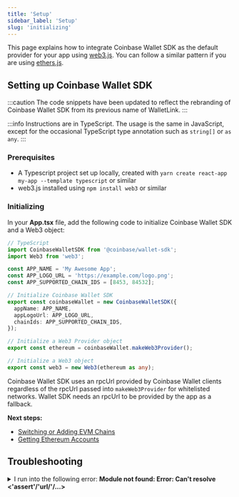 ```yaml
---
title: 'Setup'
sidebar_label: 'Setup'
slug: 'initializing'
---
```







This page explains how to integrate Coinbase Wallet SDK as the default provider for your app using <a href="https://web3js.readthedocs.io/en/v1.7.0/" target="_blank" rel="noreferrer noopener">web3.js</a>. You can follow a similar pattern if you are using <a href="https://docs.ethers.io/v5/" target="_blank" rel="noreferrer noopener">ethers.js</a>.

## Setting up Coinbase Wallet SDK

:::caution
The code snippets have been updated to reflect the rebranding of Coinbase Wallet SDK from its previous name of WalletLink.
:::

:::info
Instructions are in TypeScript. The usage is the same in JavaScript, except for the occasional TypeScript type annotation such as `string[]` or `as any`.
:::

### Prerequisites

- A Typescript project set up locally, created with `yarn create react-app my-app --template typescript` or similar
- web3.js installed using `npm install web3` or similar

### Initializing

In your **App.tsx** file, add the following code to initialize Coinbase Wallet SDK and a Web3 object:

```typescript
// TypeScript
import CoinbaseWalletSDK from '@coinbase/wallet-sdk';
import Web3 from 'web3';

const APP_NAME = 'My Awesome App';
const APP_LOGO_URL = 'https://example.com/logo.png';
const APP_SUPPORTED_CHAIN_IDS = [8453, 84532];

// Initialize Coinbase Wallet SDK
export const coinbaseWallet = new CoinbaseWalletSDK({
  appName: APP_NAME,
  appLogoUrl: APP_LOGO_URL,
  chainIds: APP_SUPPORTED_CHAIN_IDS,
});

// Initialize a Web3 Provider object
export const ethereum = coinbaseWallet.makeWeb3Provider();

// Initialize a Web3 object
export const web3 = new Web3(ethereum as any);
```

Coinbase Wallet SDK uses an rpcUrl provided by Coinbase Wallet clients regardless of the rpcUrl passed into `makeWeb3Provider` for whitelisted networks. Wallet SDK needs an rpcUrl to be provided by the app as a fallback.

**Next steps:**

- [Switching or Adding EVM Chains](./switching-chains.mdx)
- [Getting Ethereum Accounts](./getting-eth-accounts.mdx)

## <a name="troubleshooting"></a>Troubleshooting

<details>
  <summary>I run into the following error: <b>Module not found: Error: Can't resolve &lt;'assert'/'url/'/...&gt;</b></summary>
  <div>
Due to the removal of default polyfills in webpack5, you must install the following utilities:

```bash
yarn add assert
yarn add url
yarn add os-browserify
yarn add https-browserify
yarn add stream-http
yarn add stream-browserify
yarn add crypto-browserify
```

Then, add the following code snippet to your _webpack.config.js_:

```javascript
resolve: {
  fallback: {
    fs: false,
    'util': require.resolve('assert/'),
    'url': require.resolve('url/'),
    'os': require.resolve("os-browserify/browser"),
    'https': require.resolve("https-browserify"),
    'http': require.resolve("stream-http"),
    'stream': require.resolve("stream-browserify"),
    'crypto': require.resolve("crypto-browserify")
  },
}
```

If you are using an application built on `create-react-app` locally, you must run `npm run eject` to be able to customize your webpack configuration.

  </div>
</details>


<FeedbackWidget />
